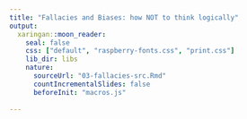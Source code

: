 ```yaml
---
title: "Fallacies and Biases: how NOT to think logically"
output:
  xaringan::moon_reader:
    seal: false
    css: ["default", "raspberry-fonts.css", "print.css"]
    lib_dir: libs
    nature:
      sourceUrl: "03-fallacies-src.Rmd"
      countIncrementalSlides: false
      beforeInit: "macros.js"
      
---
```

